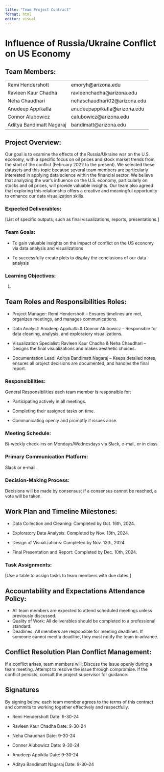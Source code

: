 ```yaml
---
title: "Team Project Contract"
format: html
editor: visual
---
```


# Influence of Russia/Ukraine Conflict on US Economy

## Team Members:

|                          |                               |
|--------------------------|-------------------------------|
| Remi Hendershott         | emoryh\@arizona.edu           |
| Ravleen Kaur Chadha      | ravleenchadha\@arizona.edu    |
| Neha Chaudhari           | nehaschaudhari02\@arizona.edu |
| Anudeep Appikatla        | anudeepappikatla\@arizona.edu |
| Connor Alubowicz         | calubowicz\@arizona.edu       |
| Aditya Bandimatt Nagaraj | bandimatt\@arizona.edu        |

## Project Overview:

Our goal is to examine the effects of the Russia/Ukraine war on the U.S. economy, with a specific focus on oil prices and stock market trends from the start of the conflict (February 2022 to the present). We selected these datasets and this topic because several team members are particularly interested in applying data science within the financial sector. We believe that analyzing the war's influence on the U.S. economy, particularly on stocks and oil prices, will provide valuable insights. Our team also agreed that exploring this relationship offers a creative and meaningful opportunity to enhance our data visualization skills.

### Expected Deliverables:

\[List of specific outputs, such as final visualizations, reports, presentations.\]

### Team Goals:

-   To gain valuable insights on the impact of conflict on the US economy via data analysis and visualizations

-   To successfully create plots to display the conclusions of our data analysis

### Learning Objectives:

1.  

## Team Roles and Responsibilities Roles:

-   Project Manager: Remi Hendershott – Ensures timelines are met, organizes meetings, and manages communications.

-   Data Analyst: Anudeep Appikatla & Connor Alubowicz – Responsible for data cleaning, analysis, and exploratory visualizations.

-   Visualization Specialist: Ravleen Kaur Chadha & Neha Chaudhari – Designs the final visualizations and makes aesthetic choices.

-   Documentation Lead: Aditya Bandimatt Nagaraj – Keeps detailed notes, ensures all project decisions are documented, and handles the final report.

### Responsibilities:

General Responsibilities each team member is responsible for:

-   Participating actively in all meetings.

-   Completing their assigned tasks on time.

-   Communicating openly and promptly if issues arise.

### Meeting Schedule:

Bi-weekly check-ins on Mondays/Wednesdays via Slack, e-mail, or in class.

### Primary Communication Platform:

Slack or e-mail.

### Decision-Making Process:

Decisions will be made by consensus; if a consensus cannot be reached, a vote will be taken.

## Work Plan and Timeline Milestones:

-   Data Collection and Cleaning: Completed by Oct. 16th, 2024.

-   Exploratory Data Analysis: Completed by Nov. 13th, 2024.

-   Design of Visualizations: Completed by Nov. 13th, 2024.

-   Final Presentation and Report: Completed by Dec. 10th, 2024.

### Task Assignments:

\[Use a table to assign tasks to team members with due dates.\]

## Accountability and Expectations Attendance Policy:

-   All team members are expected to attend scheduled meetings unless previously discussed.
-   Quality of Work: All deliverables should be completed to a professional standard.
-   Deadlines: All members are responsible for meeting deadlines. If someone cannot meet a deadline, they must notify the team in advance.

## Conflict Resolution Plan Conflict Management:

If a conflict arises, team members will: Discuss the issue openly during a team meeting. Attempt to resolve the issue through compromise. If the conflict persists, consult the project supervisor for guidance.

## Signatures

By signing below, each team member agrees to the terms of this contract and commits to working together effectively and respectfully.

-   Remi Hendershott Date: 9-30-24

-   Ravleen Kaur Chadha Date: 9-30-24

-   Neha Chaudhari Date: 9-30-24

-   Conner Alubowicz Date: 9-30-24

-   Anudeep Appiktla Date: 9-30-24

-   Aditya Bandimatt Nagaraj Date: 9-30-24
